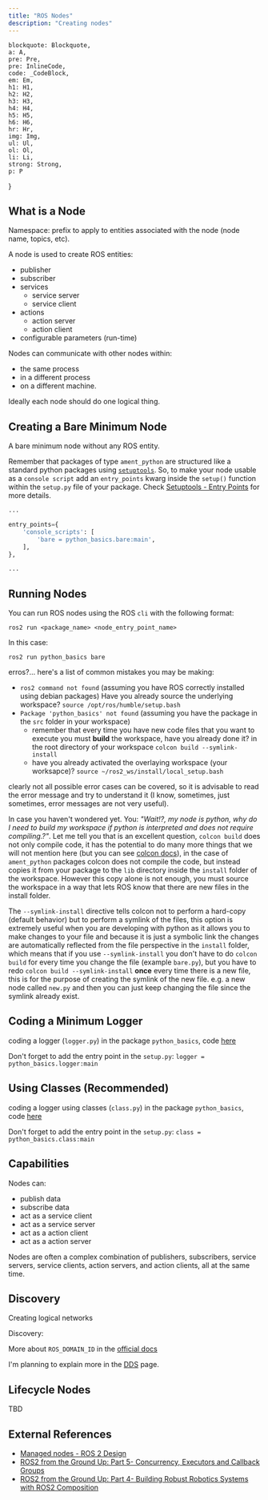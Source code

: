 ```yaml
---
title: "ROS Nodes"
description: "Creating nodes"
---
```



    blockquote: Blockquote,
    a: A,
    pre: Pre,
    pre: InlineCode,
    code: _CodeBlock,
    em: Em,
    h1: H1,
    h2: H2,
    h3: H3,
    h4: H4,
    h5: H5,
    h6: H6,
    hr: Hr,
    img: Img,
    ul: Ul,
    ol: Ol,
    li: Li,
    strong: Strong,
    p: P
}


## What is a Node


<Definition
    term="ROS Node"
    definition="test"
    source="Own definition inspired by Wiki ROS"
    url="https://wiki.ros.org/Nodes"
/>

Namespace: prefix to apply to entities associated with the node (node name, topics, etc).

A node is used to create ROS entities:
- publisher
- subscriber
- services
    - service server
    - service client
- actions
    - action server
    - action client
- configurable parameters (run-time)

Nodes can communicate with other nodes within:
- the same process
- in a different process
- on a different machine.

Ideally each node should do one logical thing.

<Important
    note="A ROS node can be composed of none, one or several ROS entities, each with their respective interfaces."
/>

## Creating a Bare Minimum Node

A bare minimum node without any ROS entity.

<CodeBlock
    filename="bare.py" 
    code="" 
    lang="py"
    remoteURL="https://raw.githubusercontent.com/harleylara/ros2-intro/master/python_basics/python_basics/bare.py"
/>

Remember that packages of type `ament_python` are structured like a standard python packages using [`setuptools`](https://setuptools.pypa.io/en/latest/index.html). So, to make your node usable as a `console script` add an `entry_points` kwarg inside the `setup()` function within the `setup.py` file of your package. Check [Setuptools - Entry Points](https://setuptools.pypa.io/en/latest/userguide/entry_point.html) for more details.

```python filename="setup.py"
...

entry_points={
    'console_scripts': [
        'bare = python_basics.bare:main',
    ],
},

...
```

<Drawio
    file="ros-nodes.drawio"
    page="0"
    description="Node entry points structure description."
/>

<Terminal
    title="format for console_scripts"
    content="ENTRY_POINT_NAME = PACKAGE_NAME.MODULE_NAME:ENTRY_POINT"
    prompt={false}
/>

## Running Nodes

You can run ROS nodes using the ROS `cli` with the following format:
```plain
ros2 run <package_name> <node_entry_point_name>
```

In this case:
```plain
ros2 run python_basics bare
```

erros?... here's a list of common mistakes you may be making:
- `ros2 command not found` (assuming you have ROS correctly installed using debian packages) Have you already source the underlying workspace? `source /opt/ros/humble/setup.bash`
- `Package 'python_basics' not found` (assuming you have the package in the `src` folder in your workspace)
    - remember that every time you have new code files that you want to execute you must **build** the workspace, have you already done it? in the root directory of your workspace `colcon build --symlink-install`
    - have you already activated the overlaying workspace (your worksapce)? `source ~/ros2_ws/install/local_setup.bash`

clearly not all possible error cases can be covered, so it is advisable to read the error message and try to understand it (I know, sometimes, just sometimes, error messages are not very useful).

In case you haven't wondered yet. You: *"Wait!?, my node is python, why do I need to build my workspace if python is interpreted and does not require compiling.?"*. Let me tell you that is an excellent question, `colcon build` does not only compile code, it has the potential to do many more things that we will not mention here (but you can see [colcon docs](https://colcon.readthedocs.io/en/released/)), in the case of `ament_python` packages colcon does not compile the code, but instead copies it from your package to the `lib` directory inside the `install` folder of the workspace. However this copy alone is not enough, you must source the workspace in a way that lets ROS know that there are new files in the install folder.

The `--symlink-install` directive tells colcon not to perform a hard-copy (default behavior) but to perform a symlink of the files, this option is extremely useful when you are developing with python as it allows you to make changes to your file and because it is just a symbolic link the changes are automatically reflected from the file perspective in the `install` folder, which means that if you use `--symlink-install` you don't have to do `colcon build` for every time you change the file (example `bare.py`), but you have to redo `colcon build --symlink-install` **once** every time there is a new file, this is for the purpose of creating the symlink of the new file. e.g. a new node called `new.py` and then you can just keep changing the file since the symlink already exist.

<Important
    note="The symlink concept is not exclusive for nodes, but also applies to any type of shared resource such as launch files, configurations, urdfs etc. Just keep in mind that currently (March 2024) there are no mechanisms to create symlinks for the resources specified in the `setup.py` section `data_files` of your `ament_python`."
/>

## Coding a Minimum Logger

coding a logger (`logger.py`) in the package `python_basics`, code [here](https://github.com/harleylara/ros2-intro/blob/master/python_basics/python_basics/logger.py)

<CodeBlock
    filename="logger.py" 
    code="" 
    lang="py"
    remoteURL="https://raw.githubusercontent.com/harleylara/ros2-intro/master/python_basics/python_basics/logger.py"
/>

Don't forget to add the entry point in the `setup.py`: `logger = python_basics.logger:main`

## Using Classes (Recommended)

coding a logger using classes (`class.py`) in the package `python_basics`, code [here](https://github.com/harleylara/ros2-intro/blob/master/python_basics/python_basics/class.py)

<CodeBlock
    filename="class.py" 
    code="" 
    lang="py"
    remoteURL="https://raw.githubusercontent.com/harleylara/ros2-intro/master/python_basics/python_basics/class.py"
/>

Don't forget to add the entry point in the `setup.py`: `class = python_basics.class:main`

## Capabilities



Nodes can:
- publish data
- subscribe data
- act as a service client
- act as a service server
- act as a action client
- act as a action server

Nodes are often a complex combination of publishers, subscribers, service servers, service clients, action servers, and action clients, all at the same time.

## Discovery

Creating logical networks

<Drawio
    file="dds.drawio"
    page="0"
    description="ROS_DOMAIN_ID"
/>

Discovery:

<Drawio
    file="dds.drawio"
    page="1"
    description="ROS auto discovery process"
/>

More about `ROS_DOMAIN_ID` in the [official docs](https://docs.ros.org/en/humble/Concepts/Intermediate/About-Domain-ID.html)

I'm planning to explain more in the [DDS](/en/ros2-dds) page.

## Lifecycle Nodes

TBD

## External References

- [Managed nodes - ROS 2 Design](https://design.ros2.org/articles/node_lifecycle.html)
- [ROS2 from the Ground Up: Part 5- Concurrency, Executors and Callback Groups](https://medium.com/@nullbyte.in/ros2-from-the-ground-up-part-5-concurrency-executors-and-callback-groups-c45900973fd2)
- [ROS2 from the Ground Up: Part 4- Building Robust Robotics Systems with ROS2 Composition](https://medium.com/@nullbyte.in/ros2-from-the-ground-up-part-4-building-robust-robotics-systems-with-ros2-composition-209ed023d8e5)
